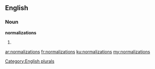 ==English==

===Noun===
'''normalizations'''

# {{plural of|normalization}}

[[Category:English plurals]]

[[ar:normalizations]]
[[fr:normalizations]]
[[ku:normalizations]]
[[my:normalizations]]